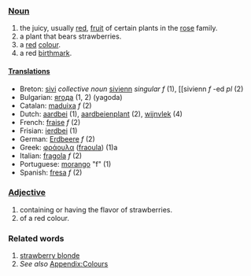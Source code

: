 ===[[Noun]]===
#the juicy, usually [[red]], [[fruit]] of certain plants in the [[rose]] family.
#a plant that bears strawberries.
#a [[red]] [[color|colour]].
#a red [[birthmark]].
====[[Translation]]s====
*Breton: [[sivi]] ''collective noun'' [[sivienn]] ''singular f'' (1), [[sivienn ''f'' -ed ''pl'' (2)
*Bulgarian: [[ягода]] (1, 2) (yagoda)
*Catalan: [[maduixa]] ''f'' (2)
*Dutch: [[aardbei]] (1), [[aardbeienplant]] (2), [[wijnvlek]] (4)
*French: [[fraise]] ''f'' (2)
*Frisian: [[ierdbei]] (1)
*German: [[Erdbeere]] ''f'' (2)
*Greek: [[φράουλα]] ([[fraoula]]) (1)a
*Italian: [[fragola]] ''f'' (2)
*Portuguese: [[morango]] "f" (1)
*Spanish: [[fresa]] ''f'' (2)

===[[Adjective]]===
#containing or having the flavor of strawberries.
#of a red colour.
===Related words===
#[[strawberry blonde]]
#''See also'' [[Wiktionary_Appendix:Colours|Appendix:Colours]]